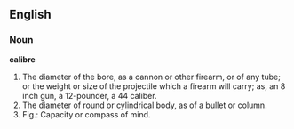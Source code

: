 ==English==

===Noun===

'''calibre'''

#The diameter of the bore, as a cannon or other firearm, or of any tube; or the weight or size of the projectile which a firearm will carry; as, an 8 inch gun, a 12-pounder, a 44 caliber.
#The diameter of round or cylindrical body, as of a bullet or column.
#Fig.: Capacity or compass of mind.